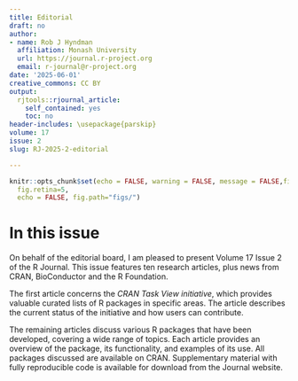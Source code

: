```yaml
---
title: Editorial
draft: no
author:
- name: Rob J Hyndman
  affiliation: Monash University
  url: https://journal.r-project.org
  email: r-journal@r-project.org
date: '2025-06-01'
creative_commons: CC BY
output:
  rjtools::rjournal_article:
    self_contained: yes
    toc: no
header-includes: \usepackage{parskip}
volume: 17
issue: 2
slug: RJ-2025-2-editorial

---
```



```r
knitr::opts_chunk$set(echo = FALSE, warning = FALSE, message = FALSE,fig.align = "center",
  fig.retina=5,
  echo = FALSE, fig.path="figs/")
```

# In this issue {-}

On behalf of the editorial board, I am pleased to present Volume 17 Issue 2 of the R Journal. This issue features ten research articles, plus news from CRAN, BioConductor and the R Foundation.

The first article concerns the *CRAN Task View initiative*, which provides valuable curated lists of R packages in specific areas. The article describes the current status of the initiative and how users can contribute.

The remaining articles discuss various R packages that have been developed, covering a wide range of topics. Each article provides an overview of the package, its functionality, and examples of its use. All packages discussed are available on CRAN. Supplementary material with fully reproducible code is available for download from the Journal website.
